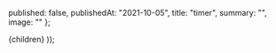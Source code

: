 
  published: false,
  publishedAt: "2021-10-05",
  title: "timer",
  summary: "",
  image: ""
};

  <BlogPost path={router.pathname} meta={meta}>
      {children}
  </BlogPost>
));

<WodTimer/>
